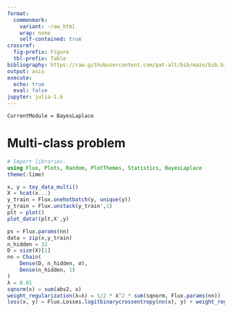 ```yaml
---
format: 
  commonmark:
    variant: -raw_html
    wrap: none
    self-contained: true
crossref:
  fig-prefix: Figure
  tbl-prefix: Table
bibliography: https://raw.githubusercontent.com/pat-alt/bib/main/bib.bib
output: asis
execute: 
  echo: true
  eval: false
jupyter: julia-1.6
---
```


```@meta
CurrentModule = BayesLaplace
```

# Multi-class problem

```julia
# Import libraries.
using Flux, Plots, Random, PlotThemes, Statistics, BayesLaplace
theme(:lime)
```

```julia
x, y = toy_data_multi()
X = hcat(x...)
y_train = Flux.onehotbatch(y, unique(y))
y_train = Flux.unstack(y_train',1)
plt = plot()
plot_data!(plt,X',y)
```

```julia
ps = Flux.params(nn)
data = zip(x,y_train)
n_hidden = 32
D = size(X)[1]
nn = Chain(
    Dense(D, n_hidden, σ),
    Dense(n_hidden, 1)
)  
λ = 0.01
sqnorm(x) = sum(abs2, x)
weight_regularization(λ=λ) = 1/2 * λ^2 * sum(sqnorm, Flux.params(nn))
loss(x, y) = Flux.Losses.logitbinarycrossentropy(nn(x), y) + weight_regularization();
```

